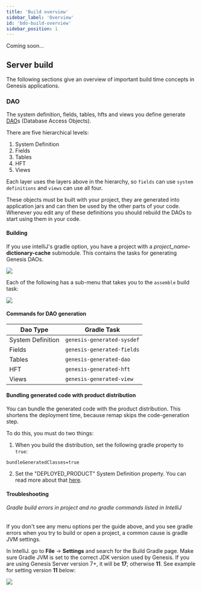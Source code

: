 ```yaml
---
title: 'Build overview'
sidebar_label: 'Overview'
id: 'bdo-build-overview'
sidebar_position: 1
---
```


Coming soon...

## Server build

The following sections give an overview of important build time concepts in Genesis applications.

### DAO
The system definition, fields, tables, hfts and views you define generate [DAO](/develop/glossary/glossary/#dao)s (Database Access Objects).

There are five hierarchical levels:

1. System Definition
2. Fields
3. Tables
4. HFT
5. Views

Each layer uses the layers above in the hierarchy, so `fields` can use `system definitions` and `views` can use all four.

These objects must be built with your project, they are generated into application jars and can then be used by the other parts of your code. Whenever you edit any of these definitions you should rebuild the DAOs to start using them in your code.

#### Building

If you use intelliJ's gradle option, you have a project with a _project_name_**-dictionary-cache** submodule. This contains the tasks for generating Genesis DAOs.

![](/img/gradle-intellij-menu.png)

Each of the following has a sub-menu that takes you to the `assemble` build task:

![](/img/gradle-intellij-assemble.png)

#### Commands for DAO generation

|Dao Type|Gradle Task|
|--|--|
|System Definition|`genesis-generated-sysdef`|
|Fields|`genesis-generated-fields`|
|Tables|`genesis-generated-dao`|
|HFT|`genesis-generated-hft`|
|Views|`genesis-generated-view`|

#### Bundling generated code with product distribution

You can bundle the generated code with the product distribution. This shortens the deployment time, because remap skips the code-generation step.

To do this, you must do two things:

1. When you build the distribution, set the following gradle property to `true`:

```properties
bundleGeneratedClasses=true
```

2. Set the "DEPLOYED_PRODUCT" System Definition property. You can read more about that [here](../../../server/configuring-runtime/system-definitions/#items-defined).

#### Troubleshooting

###### Gradle build errors in project and no gradle commands listed in IntelliJ 

If you don't see any menu options per the guide above, and you see gradle errors when you try to build or open a project, a common cause is gradle JVM settings.

In IntelliJ. go to **File** -> **Settings** and search for the Build Gradle page. Make sure Gradle JVM is set to the correct JDK version used by Genesis. If you are using Genesis Server version 7+, it will be **17**; otherwise **11**. See example for setting version **11** below:

![](/img/gradle-jvm-version.png)
